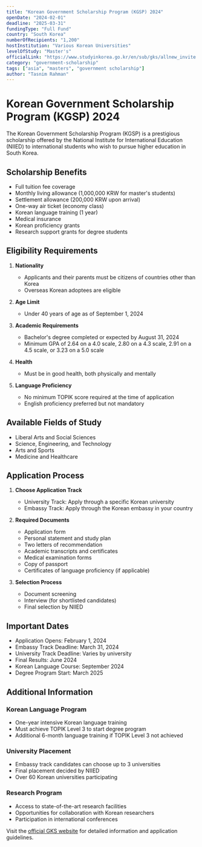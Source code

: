 ```yaml
---
title: "Korean Government Scholarship Program (KGSP) 2024"
openDate: "2024-02-01"
deadline: "2025-03-31"
fundingType: "Full Fund"
country: "South Korea"
numberOfRecipients: "1,200"
hostInstitution: "Various Korean Universities"
levelOfStudy: "Master's"
officialLink: "https://www.studyinkorea.go.kr/en/sub/gks/allnew_invite.do"
category: "government-scholarship"
tags: ["asia", "masters", "government scholarship"]
author: "Tasnim Rahman"
---
```


# Korean Government Scholarship Program (KGSP) 2024

The Korean Government Scholarship Program (KGSP) is a prestigious scholarship offered by the National Institute for International Education (NIIED) to international students who wish to pursue higher education in South Korea.

## Scholarship Benefits

- Full tuition fee coverage
- Monthly living allowance (1,000,000 KRW for master's students)
- Settlement allowance (200,000 KRW upon arrival)
- One-way air ticket (economy class)
- Korean language training (1 year)
- Medical insurance
- Korean proficiency grants
- Research support grants for degree students

## Eligibility Requirements

1. **Nationality**
   - Applicants and their parents must be citizens of countries other than Korea
   - Overseas Korean adoptees are eligible

2. **Age Limit**
   - Under 40 years of age as of September 1, 2024

3. **Academic Requirements**
   - Bachelor's degree completed or expected by August 31, 2024
   - Minimum GPA of 2.64 on a 4.0 scale, 2.80 on a 4.3 scale, 2.91 on a 4.5 scale, or 3.23 on a 5.0 scale

4. **Health**
   - Must be in good health, both physically and mentally

5. **Language Proficiency**
   - No minimum TOPIK score required at the time of application
   - English proficiency preferred but not mandatory

## Available Fields of Study

- Liberal Arts and Social Sciences
- Science, Engineering, and Technology
- Arts and Sports
- Medicine and Healthcare

## Application Process

1. **Choose Application Track**
   - University Track: Apply through a specific Korean university
   - Embassy Track: Apply through the Korean embassy in your country

2. **Required Documents**
   - Application form
   - Personal statement and study plan
   - Two letters of recommendation
   - Academic transcripts and certificates
   - Medical examination forms
   - Copy of passport
   - Certificates of language proficiency (if applicable)

3. **Selection Process**
   - Document screening
   - Interview (for shortlisted candidates)
   - Final selection by NIIED

## Important Dates

- Application Opens: February 1, 2024
- Embassy Track Deadline: March 31, 2024
- University Track Deadline: Varies by university
- Final Results: June 2024
- Korean Language Course: September 2024
- Degree Program Start: March 2025

## Additional Information

### Korean Language Program
- One-year intensive Korean language training
- Must achieve TOPIK Level 3 to start degree program
- Additional 6-month language training if TOPIK Level 3 not achieved

### University Placement
- Embassy track candidates can choose up to 3 universities
- Final placement decided by NIIED
- Over 60 Korean universities participating

### Research Program
- Access to state-of-the-art research facilities
- Opportunities for collaboration with Korean researchers
- Participation in international conferences

Visit the [official GKS website](https://www.studyinkorea.go.kr/en/sub/gks/allnew_invite.do) for detailed information and application guidelines.